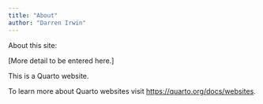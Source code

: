 ```yaml
---
title: "About"
author: "Darren Irwin"
---
```


About this site:

[More detail to be entered here.]

This is a Quarto website.

To learn more about Quarto websites visit <https://quarto.org/docs/websites>.
